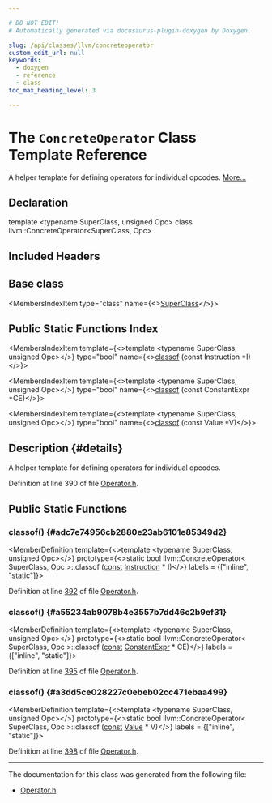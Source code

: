 ```yaml
---

# DO NOT EDIT!
# Automatically generated via docusaurus-plugin-doxygen by Doxygen.

slug: /api/classes/llvm/concreteoperator
custom_edit_url: null
keywords:
  - doxygen
  - reference
  - class
toc_max_heading_level: 3

---
```





# The `ConcreteOperator` Class Template Reference

<DoxygenPage pluginConfig={pluginConfig}>

A helper template for defining operators for individual opcodes. <a href="#details">More...</a>

## Declaration

<CodeBlock>template &lt;typename SuperClass, unsigned Opc&gt;
class llvm::ConcreteOperator&lt;SuperClass, Opc&gt;</CodeBlock>

## Included Headers

<IncludesList>
<IncludesListItem
  filePath="llvm/IR/Operator.h"
  permalink="/docs/api/files/include/include/llvm/include/llvm/ir/operator-h"
  isLocal="true" />
</IncludesList>

## Base class

<MembersIndex>

<MembersIndexItem
  type="class"
  name={<><a href="/docs/api/classes/superclass">SuperClass</a></>}>
</MembersIndexItem>

</MembersIndex>

## Public Static Functions Index

<MembersIndex>

<MembersIndexItem
  template={<>template &lt;typename SuperClass, unsigned Opc&gt;</>}
  type="bool"
  name={<><a href="#adc7e74956cb2880e23ab6101e85349d2">classof</a> (const Instruction &#42;I)</>}>
</MembersIndexItem>

<MembersIndexItem
  template={<>template &lt;typename SuperClass, unsigned Opc&gt;</>}
  type="bool"
  name={<><a href="#a55234ab9078b4e3557b7dd46c2b9ef31">classof</a> (const ConstantExpr &#42;CE)</>}>
</MembersIndexItem>

<MembersIndexItem
  template={<>template &lt;typename SuperClass, unsigned Opc&gt;</>}
  type="bool"
  name={<><a href="#a3dd5ce028227c0ebeb02cc471ebaa499">classof</a> (const Value &#42;V)</>}>
</MembersIndexItem>

</MembersIndex>

## Description {#details}

A helper template for defining operators for individual opcodes.

Definition at line 390 of file <a href="/docs/api/files/include/include/llvm/include/llvm/ir/operator-h">Operator.h</a>.

<SectionDefinition>

## Public Static Functions

### classof() {#adc7e74956cb2880e23ab6101e85349d2}

<MemberDefinition
  template={<>template &lt;typename SuperClass, unsigned Opc&gt;</>}
  prototype={<>static bool llvm::ConcreteOperator&lt; SuperClass, Opc &gt;::classof (<a href="/docs/api/files/lib/lib/target/lib/target/aarch64/aarch64promoteconstant-cpp/#a90f8350fecae261c25be85d38b451bff">const</a> <a href="/docs/api/classes/llvm/instruction">Instruction</a> &#42; I)</>}
  labels = {["inline", "static"]}>

Definition at line <a href="/docs/api/files/include/include/llvm/include/llvm/ir/operator-h/#l00392">392</a> of file <a href="/docs/api/files/include/include/llvm/include/llvm/ir/operator-h">Operator.h</a>.
</MemberDefinition>

### classof() {#a55234ab9078b4e3557b7dd46c2b9ef31}

<MemberDefinition
  template={<>template &lt;typename SuperClass, unsigned Opc&gt;</>}
  prototype={<>static bool llvm::ConcreteOperator&lt; SuperClass, Opc &gt;::classof (<a href="/docs/api/files/lib/lib/target/lib/target/aarch64/aarch64promoteconstant-cpp/#a90f8350fecae261c25be85d38b451bff">const</a> <a href="/docs/api/classes/llvm/constantexpr">ConstantExpr</a> &#42; CE)</>}
  labels = {["inline", "static"]}>

Definition at line <a href="/docs/api/files/include/include/llvm/include/llvm/ir/operator-h/#l00395">395</a> of file <a href="/docs/api/files/include/include/llvm/include/llvm/ir/operator-h">Operator.h</a>.
</MemberDefinition>

### classof() {#a3dd5ce028227c0ebeb02cc471ebaa499}

<MemberDefinition
  template={<>template &lt;typename SuperClass, unsigned Opc&gt;</>}
  prototype={<>static bool llvm::ConcreteOperator&lt; SuperClass, Opc &gt;::classof (<a href="/docs/api/files/lib/lib/target/lib/target/aarch64/aarch64promoteconstant-cpp/#a90f8350fecae261c25be85d38b451bff">const</a> <a href="/docs/api/classes/llvm/value">Value</a> &#42; V)</>}
  labels = {["inline", "static"]}>

Definition at line <a href="/docs/api/files/include/include/llvm/include/llvm/ir/operator-h/#l00398">398</a> of file <a href="/docs/api/files/include/include/llvm/include/llvm/ir/operator-h">Operator.h</a>.
</MemberDefinition>

</SectionDefinition>

<hr/>

The documentation for this class was generated from the following file:

<ul>
<li><a href="/docs/api/files/include/include/llvm/include/llvm/ir/operator-h">Operator.h</a></li>
</ul>

</DoxygenPage>

